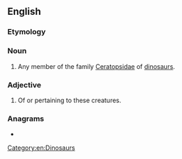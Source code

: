 ==English==

===Etymology===
{{suffix|en|Ceratops|id}}

===Noun===
{{en-noun}}

# Any member of the family [[Ceratopsidae]] of [[dinosaur]]s.

===Adjective===
{{en-adj|-}}

# Of or pertaining to these creatures.

===Anagrams===
* {{anagrams|en|a=acdeioprst|ceratopids}}

[[Category:en:Dinosaurs]]